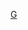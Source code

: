 {{Navbox
| name=迦納體育國家隊
| title = {{flagicon|Ghana}} [[迦納]][[國家隊|體育國家隊]]
| state = {{{state|autocollapse}}}
|listclass = hlist

| list1 = 
* 棒球
** [[迦納國家棒球隊|男子]]
* 籃球
** [[迦納國家籃球隊|男子]]
** [[迦納國家女子籃球隊|女子]]
* 板球
** [[迦納國家板球隊|男子]]
* 足球
** [[迦納國家足球隊|男子]]
** [[迦納國家U23足球隊|男子U23]]
** [[迦納國家U20足球隊|男子U20]]
** [[迦納國家U17足球隊|男子U17]]
** [[迦納國家女子足球隊|女子]]
* 橄欖球
** [[迦納國家橄欖球隊|男子]]
* 奧運
** [[奧林匹克運動會迦納代表團|夏季]]
** [[2010年冬季奧林匹克運動會迦納代表團|冬季]]
* 帕運
** [[帕林匹克運動會迦納代表團|夏季]]
* [[大英國協運動會迦納代表團|大英國協運動會]]
}}<noinclude>
{{collapsible option}}
[[Category:體育國家隊導航模板|G]]
</noinclude>